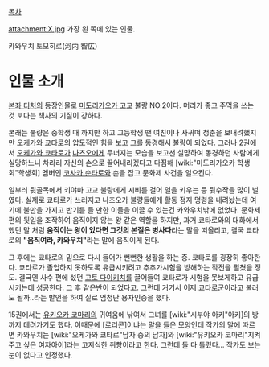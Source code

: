 [[목차]]

attachment:X.jpg
가장 왼 쪽에 있는 인물.

카와우치 토모히로(河内 智広)

= 인물 소개 =

[[본좌 티처]]의 등장인물로 [[미도리가오카 고교]] 불량 NO.2이다. 머리가 좋고 주먹을 쓰는 것 보다는 책사의 기질이 강하다.

본래는 불량은 중학생 때 까지만 하고 고등학생 땐 여친이나 사귀며 청춘을 보내려했지만 [[오케가와 쿄타로]]의 압도적인 힘을 보고 그를 동경해서 불량이 되었다. 그러나 2권에서 [[오케가와 쿄타로]]가 [[나츠오]]에게 무너지는 모습을 보고선 실망하여 동경하던 사람에게 실망하느니 차라리 자신의 손으로 끌어내리겠다고 다짐해 [wiki:"미도리가오카 학생회"학생회] 멤버인 [[코사카 순타로]]와 손을 잡고 문화제 사건을 일으킨다.

일부러 뒷골목에서 키야마 고교 불량에게 시비를 걸어 일을 키우는 등 뒷수작을 많이 벌였다. 실제로 쿄타로가 쓰러지고 나츠오가 불량들에게 활동 정지 명령을 내려놨는데 여기에 불만을 가지고 반기를 들 만한 이들을 이끌 수 있는건 카와우치밖에 없었다. 문화제 편의 뒷일을 조작하여 움직이지 않는 왕 같은 역할을 하지만, 과거 쿄타로와의 대화에서 했던 말 처럼 '''움직이는 왕이 있다면 그것의 본질은 병사다'''라는 말을 떠올리고, 결국 쿄타로의 '''"움직여라, 카와우치"'''라는 말에 움직이게 된다.

그 후에는 쿄타로의 밑으로 다시 들어가 뻔뻔한 생활을 하는 중. 쿄타로를 굉장히 좋아한다. 쿄타로가 졸업하지 못하도록 유급시키려고 추추가시험을 방해하는 작전을 펼쳤을 정도. 결국엔 사수 편에 섰던 [[고토 다이키치]]를 끌어들여 쿄타로가 시험을 못보게하고 유급시키는데 성공한다. 그 후 같은반이 되었다고. 그런데 거기서 이제 쿄타로군이라고 불러도 될까..라는 발언을 하여 실로 엄청난 용자인증을 했다.

15권에서는 [[유키오카 코마리]]의 귀여움에 낚여서 그녀를 [wiki:"시부야 아키"아키]의 방까지 데려가기도 했다. 이때문에 [로리콘]이냐는 말을 들은 모양인데 작가의 말에 따르면 카와우치는 [wiki:"오케가와 쿄타로"남자 중의 남자]와 [wiki:"유키오카 코마리"지켜주고 싶은 여자아이]라는 고지식한 취향이라고 한다. 그런데 둘 다 틀렸다... 작가도 보는 눈이 없다고 인정했다.
